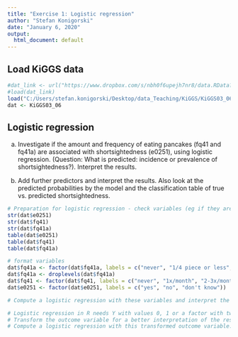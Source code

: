 ```yaml
---
title: "Exercise 1: Logistic regression"
author: "Stefan Konigorski"
date: "January 6, 2020"
output:
  html_document: default
---
```


## Load KiGGS data

```r
#dat_link <- url("https://www.dropbox.com/s/nbh0f6upejh7nr8/data.RData?dl=1")
#load(dat_link)
load("C:/Users/stefan.konigorski/Desktop/data_Teaching/KiGGS/KiGGS03_06.RData")
dat <- KiGGS03_06
```

## Logistic regression

a. Investigate if the amount and frequency of eating pancakes (fq41 and fq41a) are associated with shortsightedness (e0251), using logistic regression. (Question: What is predicted: incidence or prevalence of shortsightedness?). Interpret the results.

b. Add further predictors and interpret the results. Also look at the predicted probabilities by the model and the classification table of true vs. predicted shortsightedness.

```r
# Preparation for logistic regression - check variables (eg if they are factor variables, and if yes, how many categories they have), especially e0251
str(dat$e0251)
str(dat$fq41)
str(dat$fq41a)
table(dat$e0251)
table(dat$fq41)
table(dat$fq41a)

# format variables
dat$fq41a <- factor(dat$fq41a, labels = c("never", "1/4 piece or less", "1/2 piece", "1 piece", "2 pieces", "3 pieces or more"))
dat$fq41a <- droplevels(dat$fq41a)
dat$fq41 <- factor(dat$fq41, labels = c("never", "1x/month", "2-3x/month", "1-2x/week", "3-4x/week", "5-6x/week", "1x/day", "2-3x/day", "4-5x/day"))
dat$e0251 <- factor(dat$e0251, labels = c("yes", "no", "don't know"))

# Compute a logistic regression with these variables and interpret the results.

# Logistic regression in R needs Y with values 0, 1 or a factor with two levels, and predicts the probability of "1", or the probability of the factor with higher level.
# Transform the outcome variable for a better interpretation of the results. Remove the values "don't know" and the factor level to create a binary variable. Then reorder the levels.
# Compute a logistic regression with this transformed outcome variable.
```
